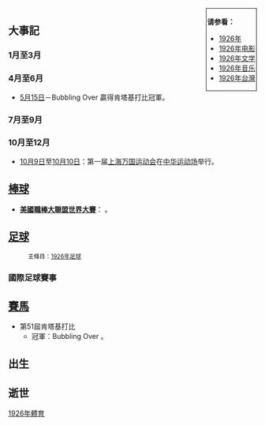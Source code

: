 {{YearTopicTOC|1926|体育}}
<div style="float:right; border:1px; border-style:solid; padding:2px"> 
'''请参看：'''
* [[1926年|1926年]]
* [[1926年电影|1926年电影]]
* [[1926年文学|1926年文学]]
* [[1926年音乐|1926年音乐]]
* [[1926年台灣|1926年台灣]]
</div>

== 大事記 ==
=== 1月至3月 ===
===4月至6月===
*[[5月15日|5月15日]]－Bubbling Over 贏得肯塔基打比冠軍。 

=== 7月至9月 ===

=== 10月至12月 ===
* [[10月9日|10月9日]]至[[10月10日|10月10日]]：第一届[[上海万国运动会|上海万国运动会]]在[[中华运动场|中华运动场]]举行。

== [[棒球|棒球]] ==
*'''[[美國職棒大聯盟|美國職棒大聯盟]][[1926年世界大賽|世界大賽]]'''：<!-- 以總局數比擊敗 -->。

== [[足球|足球]] ==
:<small>主條目：[[1926年足球|1926年足球]]</small>
=== 國際足球賽事 ===
== [[賽馬|賽馬]] ==
*第51屆肯塔基打比 
**冠軍：Bubbling Over 。

== 出生 ==

== 逝世 ==

[[Category:1926年體育|]]